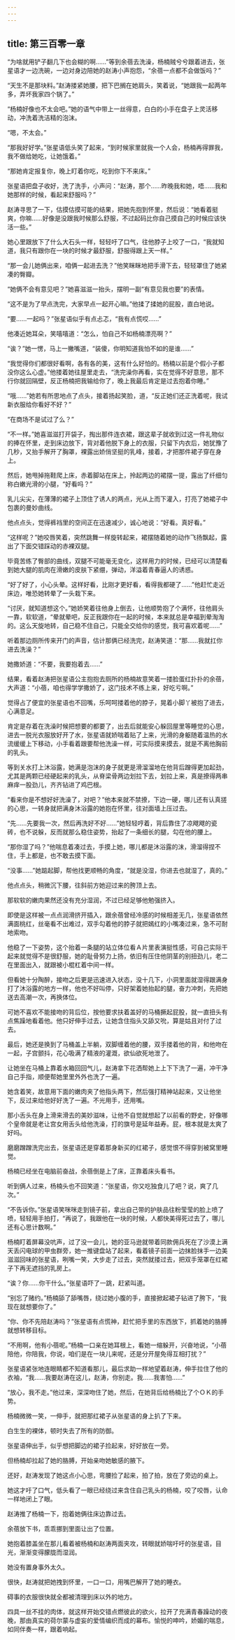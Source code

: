 ```yaml
---
---
---
```

title: 第三百零一章
---




“为啥就用铲子翻几下也会糊的啊……”等到余蓓去洗澡，杨楠贼兮兮跟着进去，张星语才一边洗碗，一边对身边陪她的赵涛小声抱怨，“余蓓一点都不会做饭吗？”

“天生不是那块料。”赵涛搂紧她腰，把下巴搁在她肩头，笑着说，“她跟我一起两年多，弄坏我家四个锅了。”

“杨楠好像也不太会吧。”她的语气中带上一丝得意，白白的小手在盘子上灵活移动，冲洗着洗洁精的泡沫。

“嗯，不太会。”

“那我好好学。”张星语低头笑了起来，“到时候家里就我一个人会，杨楠再得罪我，我不做给她吃，让她饿着。”

“那她肯定报复你，晚上盯着你吃，吃到你下不来床。”

张星语把盘子收好，洗了洗手，小声问：“赵涛，那个……昨晚我和她，唔……我和她那样的时候，看起来舒服吗？”

赵涛寻思了一下，估摸估摸可能的结果，把她先抱到怀里，然后说：“她看着挺爽，你嘛……好像是没跟我时候那么舒服，不过起码比你自己摸自己的时候应该快活一些。”

她心里跟放下了什么大石头一样，轻轻吁了口气，往他脖子上咬了一口，“我就知道，我只有跟你在一块的时候才最舒服，舒服得跟上天一样。”

“那一会儿她俩出来，咱俩一起进去洗？”他笑眯眯地把手滑下去，轻轻罩住了她紧凑的臀瓣。

“她俩不会有意见吧？”她喜滋滋一抬头，摆明一副“有意见我也要”的表情。

“这不是为了早点洗完，大家早点一起开心嘛。”他揉了揉她的屁股，直白地说。

“要……一起吗？”张星语似乎有点忐忑，“我有点慌哎……”

他凑近她耳朵，笑嘻嘻道：“怎么，怕自己不如杨楠漂亮啊？”

“诶？”她一愣，马上一撇嘴道，“装傻，你明知道我怕不如的是谁……”

“我觉得你们都很好看啊，各有各的美，这有什么好怕的。杨楠以前是个假小子都没你这么心虚。”他搂着她往屋里走去，“洗完澡你再看，实在觉得不好意思，那不行你就回隔壁，反正杨楠把我输给你了，晚上我最后肯定是过去抱着你睡。”

“哦……”她若有所思地点了点头，接着扬起笑脸，道，“反正她们还正洗着呢，我试新衣服给你看好不好？”

“在商场不是试过了么？”

“不一样。”她喜滋滋打开袋子，掏出那件连衣裙，跟这辈子就收到过这一件礼物似的捧在怀里，走到床边放下，背对着他脱下身上的衣服，只留下内衣后，她犹豫了几秒，又抬手解开了胸罩，裸露出娇俏坚挺的乳峰，接着，才把那件裙子穿在身上。

然后，她甩掉拖鞋爬上床，赤着脚站在床上，拎起两边的裙摆一提，露出了纤细匀称白嫩光滑的小腿，“好看吗？”

乳儿尖尖，在薄薄的裙子上顶住了诱人的两点，光从上而下灌入，打亮了她裙子中包裹的曼妙曲线。

他点点头，觉得裤裆里的空间正在迅速减少，诚心地说：“好看。真好看。”

“这样呢？”她咬唇笑着，突然跳舞一样旋转起来，裙摆随着她的动作飞扬飘起，露出了下面交错踩动的赤裸双腿。

毕竟苦练了臀部的曲线，双腿不可能毫无变化，这样用力的时候，已经可以清楚看到她大腿的肌肉在滑嫩的皮肤下紧绷，弹动，洋溢着青春逼人的诱惑。

“好了好了，小心头晕。这样好看，比刚才更好看，看得我都硬了……”他赶忙走近床边，唯恐她转晕了一头栽下来。

“讨厌，就知道想这个。”她娇笑着往他身上倒去，让他顺势抱了个满怀，往他肩头一靠，软软道，“晕就晕吧，反正我跟你在一起的时候，本来就总是幸福到晕淘淘的。这么天旋地转，自己稳不住自己，只能全交给你的感觉，我可喜欢着呢……”

听着那边厕所传来开门的声音，估计那俩已经洗完，赵涛笑道：“那……我就扛你进去洗澡？”

她撒娇道：“不要，我要抱着去……”

结果，看着赵涛把张星语公主抱抱去厕所的杨楠故意笑着一搂脸蛋红扑扑的余蓓，大声道：“小蓓，咱也得学学撒娇了，这门技术不练上来，好吃亏啊。”

觉得占了便宜的张星语也不回嘴，乐呵呵搂着他的脖子，晃着小脚丫被抱了进去，心满意足。

肯定是存着在洗澡时候把想要的都要了，出去后就能安心躲回屋里等睡觉的心思，进去一脱光衣服放好开了水，张星语就娇喘着贴了上来，光滑的身躯随着温热的水流缓缓上下移动，小手看着跟要帮他洗澡一样，可实际摸来摸去，就是不离他胸前的乳头。

等到关水打上沐浴露，她满是泡沫的身子就更是滑溜溜地在他背后蹭得更加起劲，尤其是两颗已经硬起来的乳头，从脊梁骨两边划拉下去，划拉上来，真是撩得两串麻痒一股劲儿，齐齐钻进了鸡巴根。

“看来你是不想好好洗澡了，对吧？”他本来就不禁撩，下边一硬，哪儿还有认真搓的心思，一转身就把满身沐浴露的她抱在怀里，往对面墙上压过去。

“先……先要我一次，然后再洗好不好……”她轻轻哼着，背后靠住了凉飕飕的瓷砖，也不说躲，反而就那么稳住姿势，抬起了一条细长的腿，勾在他的腰上。

“那你湿了吗？”他喘息着凑过去，手摸上她，哪儿都是沐浴露的沫，滑溜得捏不住，手上都是，也不敢去摸下面。

“没事……”她踮起脚，帮他找更顺畅的角度，“就是没湿，你进去也就湿了，真的。”

他点点头，稍微沉下腰，往斜前方她迎过来的胯顶上去。

那软软的嫩肉果然还没有充分湿润，不过已经足够他勉强挤入。

即使是这样被一点点润滑挤开插入，跟余蓓曾经冷感的时候相差无几，张星语依然满面桃红，丝毫看不出难过，双手勾着他的脖子就把嫣红的小嘴凑过来，急不可耐地索吻。

他稳了一下姿势，这个抬着一条腿的站立体位看Ａ片里表演挺性感，可自己实际干起来就觉得不是很舒服，她的耻骨努力上扬，依旧有压住他阴茎的别扭劲儿，老二在里面出入，就跟被小棍杠着中间一样。

但看她十分陶醉，接吻之后更是迅速进入状态，没十几下，小洞里面就湿得跟满身打了沐浴露的地方一样，他也不好叫停，只好架着她抬起的腿，奋力冲刺，先把她送去高潮一次，再换体位。

可她不喜欢不能接吻的背后位，按他要求扶着盖好的马桶撅起屁股，就一直扭头有点焦躁地看着他。他只好伸手过去，让她含住指头又舔又吮，算是姑且对付了过去。

最后，她还是换到了马桶盖上半躺，双脚缠着他的腰，双手搂着他的背，和他吻在一起，子宫颤抖，花心吸满了精液的灌溉，欲仙欲死地泄了。

让她坐在马桶上靠着水箱回回气儿，赵涛拿下花洒帮她上上下下洗了一遍，冲干净自己手指，顺便帮她里里外外也洗了一遍。

她含着笑，故意用下面的嫩肉夹了他指头两下，然后强打精神站起来，又让他坐下，反过来给他好好洗了一遍。不光用手，还用嘴。

那小舌头在身上滑来滑去的美妙滋味，让他不自觉就想起了以前看的野史，好像哪个皇帝就是老让宫女用舌头给他洗澡，打的旗号是延年益寿。屁，根本就是太爽了好吗。

磨磨蹭蹭洗完出去，张星语还是穿着那身新买的红裙子，感觉恨不得穿到被窝里睡觉。

杨楠已经坐在电脑前奋战，余蓓倒是上了床，正靠着床头看书。

听到俩人过来，杨楠头也不回笑道：“张星语，你又吃独食儿了吧？说，爽了几次。”

“不告诉你。”张星语笑咪咪走到镜子前，拿出自己带的护肤品往粉莹莹的脸上喷了喷，轻轻用手拍打，“再说了，我跟他在一块的时候，人都快美得死过去了，哪儿还有心思计数啊。”

杨楠盯着屏幕没吭声，过了没一会儿，她的亚马逊就带着同款佣兵死在了沙漠上满天丢闪电球的甲虫群旁，她一推键盘站了起来，看着镜子前面一边抹脸抹手一边美滋滋回味的张星语，咧嘴一笑，大步走了过去，突然就搂过去，把双手笼罩在红裙子下再无遮挡的乳房上。

“诶？你……你干什么。”张星语吓了一跳，赶紧叫道。

“别忘了赌约。”杨楠舔了舔嘴唇，绕过她小腹的手，直接掀起裙子钻进了胯下，“我现在就想要你了。”

“你、你不先陪赵涛吗？”张星语有点慌神，赶忙把手里的东西放下，抓着她的胳膊就想转移目标。

“不用啊，他有小蓓呢。”杨楠一口亲在她耳根上，看她一缩躲开，兴奋地说，“小蓓陪他，你陪我，你说，咱们是在一块儿来呢，还是分开屋免得互相打扰？”

张星语紧张地连眼睛都不知道看那儿，最后求助一样地望着赵涛，伸手拉住了他的衣袖，“我……我要赵涛在这儿，赵涛，你别走。我……我害怕……”

“放心，我不走。”他过来，深深吻住了她，然后，在她背后给杨楠比了个ＯＫ的手势。

杨楠微微一笑，一伸手，就把那红裙子从张星语的身上扒了下来。

白生生的裸体，顿时失去了所有的防御。

张星语伸出手，似乎想把脚边的裙子捡起来，好好放在一旁。

但杨楠却拉起了她的胳膊，开始亲吻她敏感的腋下。

还好，赵涛发现了她这点小心思，弯腰捡了起来，拍了拍，放在了旁边的桌上。

她这才吁了口气，低头看了一眼已经绕过来含住自己乳头的杨楠，咬了咬唇，认命一样地闭上了眼。

赵涛推了杨楠一下，抱着她俩往床边靠过去。

余蓓放下书，乖乖挪到里面让出了位置。

她抱着膝盖坐在那儿看着被杨楠和赵涛两面夹攻，转眼就娇喘吁吁的张星语，目光，渐渐变得朦胧而湿润。

她没有置身事外太久。

很快，赵涛就把她拽到怀里，一口一口，用嘴巴解开了她的睡衣。

碍事的衣服很快就全都被清理到床以外的地方。

四具一丝不挂的肉体，就这样开始交错点燃彼此的欲火，拉开了充满青春躁动的夜晚，那由真实的荷尔蒙与虚妄的爱情编织而成的幕布。愉悦的呻吟，娇媚的喘息，如同伴奏一样，跟着响起。